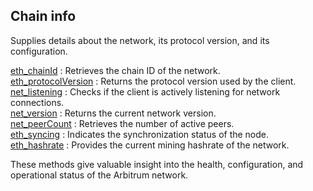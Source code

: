 
<Meta
  title="Chain info | dRPC"
  description="Supplies details about the network, its protocol version, and its configuration."
/>
## Chain info

Supplies details about the network, its protocol version, and its configuration.

[eth_chainId](/arbitrum-api/chaininfo/eth_chainId) : Retrieves the chain ID of the network. \
[eth_protocolVersion](/arbitrum-api/chaininfo/eth_protocolVersion) : Returns the protocol version used by the client. \
[net_listening](/arbitrum-api/chaininfo/net_listening) : Checks if the client is actively listening for network connections. \
[net_version](/arbitrum-api/chaininfo/net_version) : Returns the current network version. \
[net_peerCount](/arbitrum-api/chaininfo/net_peerCount) : Retrieves the number of active peers. \
[eth_syncing](/arbitrum-api/chaininfo/eth_syncing) : Indicates the synchronization status of the node. \
[eth_hashrate](/arbitrum-api/chaininfo/eth_hashrate) : Provides the current mining hashrate of the network.

These methods give valuable insight into the health, configuration, and operational status of the Arbitrum network.

<Space h={16} />
<GetStarted />
